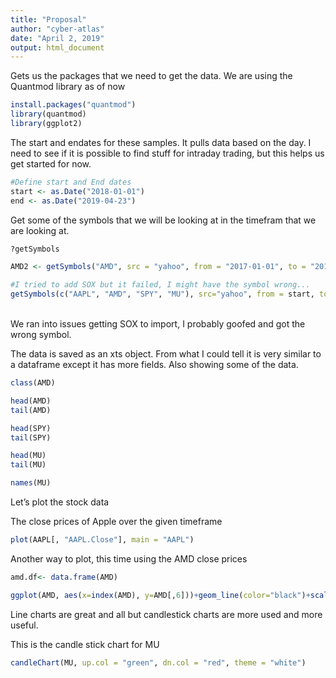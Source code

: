 ---
title: "Proposal"
author: "cyber-atlas"
date: "April 2, 2019"
output: html_document
---


Gets us the packages that we need to get the data.
We are using the Quantmod library as of now

```{r}
install.packages("quantmod")
library(quantmod)
library(ggplot2)
```


The start and endates for these samples. It pulls data based on the day. I need to see if it is possible to find stuff for intraday trading, but this helps us get started for now. 


```{r}
#Define start and End dates
start <- as.Date("2018-01-01")
end <- as.Date("2019-04-23")
```

Get some of the symbols that we will be looking at in the timefram that we are looking at. 

```{r}
?getSymbols

AMD2 <- getSymbols("AMD", src = "yahoo", from = "2017-01-01", to = "2019-04-20", auto.assign = FALSE)

#I tried to add SOX but it failed, I might have the symbol wrong...
getSymbols(c("AAPL", "AMD", "SPY", "MU"), src="yahoo", from = start, to = end)
```
<br> We ran into issues getting SOX to import, I probably goofed and got the wrong symbol. 



The data is saved as an xts object. From what I could tell it is very similar to a dataframe except it has more fields. Also showing some of the data.

```{r}
class(AMD)

head(AMD)
tail(AMD)

head(SPY)
tail(SPY)

head(MU)
tail(MU)

names(MU)

```

Let's plot the stock data

The close prices of Apple over the given timeframe
```{r}

plot(AAPL[, "AAPL.Close"], main = "AAPL")
```

Another way to plot, this time using the AMD close prices
```{r}
amd.df<- data.frame(AMD)

ggplot(AMD, aes(x=index(AMD), y=AMD[,6]))+geom_line(color="black")+scale_x_date(date_labels = "%b %y", date_breaks = "6 months")

```


Line charts are great and all but candlestick charts are more used and more useful.

This is the candle stick chart for MU 

```{r}

candleChart(MU, up.col = "green", dn.col = "red", theme = "white")

```




